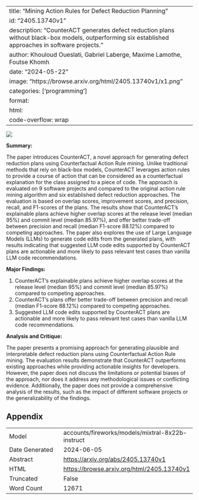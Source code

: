 
---
title: "Mining Action Rules for Defect Reduction Planning"
id: "2405.13740v1"
description: "CounterACT generates defect reduction plans without black-box models, outperforming six established approaches in software projects."
author: Khouloud Oueslati, Gabriel Laberge, Maxime Lamothe, Foutse Khomh
date: "2024-05-22"
image: "https://browse.arxiv.org/html/2405.13740v1/x1.png"
categories: ['programming']
format:
  html:
    code-overflow: wrap
---

![](https://browse.arxiv.org/html/2405.13740v1/x1.png)

**Summary:**

The paper introduces CounterACT, a novel approach for generating defect reduction plans using Counterfactual Action Rule mining. Unlike traditional methods that rely on black-box models, CounterACT leverages action rules to provide a course of action that can be considered as a counterfactual explanation for the class assigned to a piece of code. The approach is evaluated on 9 software projects and compared to the original action rule mining algorithm and six established defect reduction approaches. The evaluation is based on overlap scores, improvement scores, and precision, recall, and F1-scores of the plans. The results show that CounterACT's explainable plans achieve higher overlap scores at the release level (median 95%) and commit level (median 85.97%), and offer better trade-off between precision and recall (median F1-score 88.12%) compared to competing approaches. The paper also explores the use of Large Language Models (LLMs) to generate code edits from the generated plans, with results indicating that suggested LLM code edits supported by CounterACT plans are actionable and more likely to pass relevant test cases than vanilla LLM code recommendations.

**Major Findings:**

1. CounterACT's explainable plans achieve higher overlap scores at the release level (median 95%) and commit level (median 85.97%) compared to competing approaches.
2. CounterACT's plans offer better trade-off between precision and recall (median F1-score 88.12%) compared to competing approaches.
3. Suggested LLM code edits supported by CounterACT plans are actionable and more likely to pass relevant test cases than vanilla LLM code recommendations.

**Analysis and Critique:**

The paper presents a promising approach for generating plausible and interpretable defect reduction plans using Counterfactual Action Rule mining. The evaluation results demonstrate that CounterACT outperforms existing approaches while providing actionable insights for developers. However, the paper does not discuss the limitations or potential biases of the approach, nor does it address any methodological issues or conflicting evidence. Additionally, the paper does not provide a comprehensive analysis of the results, such as the impact of different software projects or the generalizability of the findings.

## Appendix

|          |          |
|----------|----------|
| Model     | accounts/fireworks/models/mixtral-8x22b-instruct       |
| Date Generated     | 2024-06-05       |
| Abstract | [https://arxiv.org/abs/2405.13740v1](https://arxiv.org/abs/2405.13740v1)        |
| HTML     | [https://browse.arxiv.org/html/2405.13740v1](https://browse.arxiv.org/html/2405.13740v1)       |
| Truncated       | False       |
| Word Count       | 12671       |